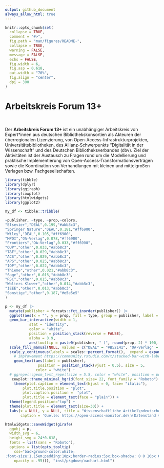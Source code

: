 ```yaml
---
output: github_document
always_allow_html: true
---
```


<!-- README.md is generated from README.Rmd. Please edit that file -->

```r
knitr::opts_chunk$set(
  collapse = TRUE,
  comment = "#>",
  fig.path = "man/figures/README-",
  collapse = TRUE,
  warning = FALSE,
  message = FALSE,
  echo = FALSE,
  fig.width = 6,
  fig.asp = 0.618,
  out.width = "70%",
  fig.align = "center",
  dpi = 300
)
```

<h1>Arbeitskreis Forum 13+</h1>

<div style="margin-top: 50px;">


Der **Arbeitskreis Forum 13+** ist ein unabhängiger Arbeitskreis von Expert*innen aus deutschen Bibliothekskonsortien als Akteuren der überregionalen Lizenzierung, von Open-Access-Infrastrukturprojekten, Universitätsbibliotheken, des Allianz-Schwerpunkts "Digitalität in der Wissenschaft" und des Deutschen Bibliotheksverbandes (dbv).
Ziel der Aktivitäten ist der Austausch zu Fragen rund um die Modellierung und praktische Implementierung von Open-Access-Transformationsverträgen sowie die Koordination von Verhandlungen mit kleinen und mittelgroßen Verlagen bzw. Fachgesellschaften.


```r
library(tibble)
library(dplyr)
library(ggiraph)
library(cowplot)
library(htmlwidgets)
library(ggplot2)

my_df <- tibble::tribble(

~publisher, ~type, ~prop,~colors,
"Elsevier","DEAL",0.199,"#abb8c3",
"Springer Nature","DEAL",0.181,"#ff6900",
"Wiley","DEAL",0.105,"#ff6900",
"MPDI","OA-Verlag",0.078,"#ff6900",
"Frontiers","OA-Verlag",0.033,"#ff6900",
"OUP","other",0.033,"#abb8c3",
"T&F","other",0.029,"#abb8c3",
"ACS","other",0.029,"#abb8c3",
"APS","other",0.025,"#abb8c3",
"IOP","other",0.022,"#abb8c3",
"Thieme","other",0.021,"#abb8c3",
"Sage","other",0.016,"#abb8c3",
"RSC","other",0.015,"#abb8c3",
"Wolters Kluwer","other",0.014,"#abb8c3",
"IEEE","other",0.013,"#abb8c3",
"Sonstige","other",0.187,"#e5e5e5"
)

p <- my_df |>
  mutate(publisher = forcats::fct_inorder(publisher)) |>
  ggplot(aes(x = "", y = prop, fill = type, group = publisher, label = publisher)) +
  geom_bar_interactive(width = 1,
           stat = "identity",
           color = "white",
           position = position_stack(reverse = FALSE),
           alpha = 0.9,
           aes(tooltip = paste0(publisher, " (", round(prop, 2) * 100, "%)"))) +
  scale_fill_manual(NULL, values = c("DEAL" = "#B52141", "OA-Verlag" = "#0093c7", "other" = "grey60"), breaks= c("DEAL", "OA-Verlag")) +
  scale_y_continuous(labels = scales::percent_format(),  expand = expansion(mult = c(0, 0.05))) +
    # improvement https://community.rstudio.com/t/stacked-bar-with-labels-at-the-right-end-using-ggrepel-and-ggplot2/169123
    geom_text(aes(label = publisher), 
               position = position_stack(vjust = 0.5), size = 5,
              color = "white") +
  # ggrepel::geom_text_repel(size = 5.5, color = "white", position = position_stack(vjust = 0.5)) +
   cowplot::theme_minimal_hgrid(font_size= 22, font_family = "Roboto") +
    theme(plot.caption = element_text(hjust = 0, face= "italic"),
        plot.title.position = "plot", 
        plot.caption.position =  "plot",
        plot.title = element_text(face = "plain")) +
  theme(legend.position="top") +
  theme(plot.title = element_text(size=30)) +
  labs(x = NULL, y = NULL, title = "Wissenschaftliche Artikel\ndeutscher Einrichtungen\n2019-24",
       caption = 'Quelle: https://open-access-monitor.de\n(Datenstand vom 08.06.2025)')

htmlwidgets::saveWidget(girafe(
  ggobj = p,
  width_svg = 6,
  height_svg = 24*0.618,
  fonts = list(sans = "Roboto"),
  options = list(opts_tooltip(
    css="background-color:white;
;font-size:1.15em;padding:10px;border-radius:5px;box-shadow: 0 0 10px 0 rgba(0, 0, 0, 0.5)",
    opacity = .95))), "inst/pkgdown/oachart.html")

```

</div>


